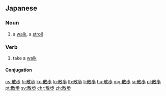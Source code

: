 {{also|散步}}
==Japanese==
{{ja-kanjitab|さん|ほ|k2=ぽ|yomi=on}}

===Noun===
{{ja-noun|さんぽ}}

# a [[walk]], a [[stroll]]
#: {{ja-usex|'''散歩'''に出た。|'''さんぽ''' に でた。|I went out for a walk.}}

===Verb===
{{ja-verb-suru|さんぽ}}
# take a [[walk]]

====Conjugation====
{{ja-suru|さんぽ}}

[[cs:散歩]]
[[fr:散歩]]
[[ko:散歩]]
[[lo:散歩]]
[[lb:散歩]]
[[li:散歩]]
[[hu:散歩]]
[[mg:散歩]]
[[ja:散歩]]
[[pl:散歩]]
[[pt:散歩]]
[[sv:散歩]]
[[chr:散歩]]
[[zh:散歩]]